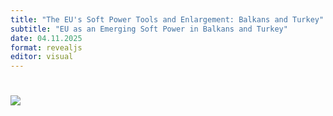 ```yaml
---
title: "The EU's Soft Power Tools and Enlargement: Balkans and Turkey"
subtitle: "EU as an Emerging Soft Power in Balkans and Turkey"
date: 04.11.2025
format: revealjs
editor: visual
---
```


# ![](images/week%205-01.png)
